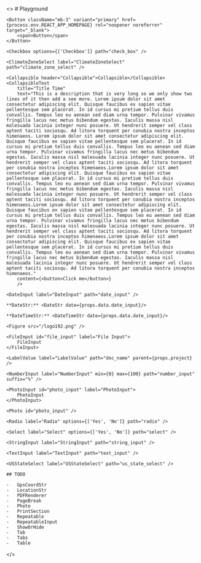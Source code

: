 <>
    # Playground

    <Button className="mb-3" variant="primary" href={process.env.REACT_APP_HOMEPAGE} rel="noopener noreferrer" target="_blank">
        <span>Button</span>
    </Button>

    <Checkbox options={['Checkbox']} path="check_box" />

    <ClimateZoneSelect label="ClimateZoneSelect" path="climate_zone_select" />

    <Collapsible header="Collapsible">Collapsible</Collapsible>
    <CollapsibleText
        title="Title Time"
        text="This is a description that is very long so we only show two lines of it then add a see more. Lorem ipsum dolor sit amet consectetur adipiscing elit. Quisque faucibus ex sapien vitae pellentesque sem placerat. In id cursus mi pretium tellus duis convallis. Tempus leo eu aenean sed diam urna tempor. Pulvinar vivamus fringilla lacus nec metus bibendum egestas. Iaculis massa nisl malesuada lacinia integer nunc posuere. Ut hendrerit semper vel class aptent taciti sociosqu. Ad litora torquent per conubia nostra inceptos himenaeos. Lorem ipsum dolor sit amet consectetur adipiscing elit. Quisque faucibus ex sapien vitae pellentesque sem placerat. In id cursus mi pretium tellus duis convallis. Tempus leo eu aenean sed diam urna tempor. Pulvinar vivamus fringilla lacus nec metus bibendum egestas. Iaculis massa nisl malesuada lacinia integer nunc posuere. Ut hendrerit semper vel class aptent taciti sociosqu. Ad litora torquent per conubia nostra inceptos himenaeos.Lorem ipsum dolor sit amet consectetur adipiscing elit. Quisque faucibus ex sapien vitae pellentesque sem placerat. In id cursus mi pretium tellus duis convallis. Tempus leo eu aenean sed diam urna tempor. Pulvinar vivamus fringilla lacus nec metus bibendum egestas. Iaculis massa nisl malesuada lacinia integer nunc posuere. Ut hendrerit semper vel class aptent taciti sociosqu. Ad litora torquent per conubia nostra inceptos himenaeos.Lorem ipsum dolor sit amet consectetur adipiscing elit. Quisque faucibus ex sapien vitae pellentesque sem placerat. In id cursus mi pretium tellus duis convallis. Tempus leo eu aenean sed diam urna tempor. Pulvinar vivamus fringilla lacus nec metus bibendum egestas. Iaculis massa nisl malesuada lacinia integer nunc posuere. Ut hendrerit semper vel class aptent taciti sociosqu. Ad litora torquent per conubia nostra inceptos himenaeos.Lorem ipsum dolor sit amet consectetur adipiscing elit. Quisque faucibus ex sapien vitae pellentesque sem placerat. In id cursus mi pretium tellus duis convallis. Tempus leo eu aenean sed diam urna tempor. Pulvinar vivamus fringilla lacus nec metus bibendum egestas. Iaculis massa nisl malesuada lacinia integer nunc posuere. Ut hendrerit semper vel class aptent taciti sociosqu. Ad litora torquent per conubia nostra inceptos himenaeos."
        content={<button>Click me</button>}
        />

    <DateInput label="DateInput" path="date_input" />

    **DateStr:** <DateStr date={props.data.date_input}/>

    **DateTimeStr:** <DateTimeStr date={props.data.date_input}/>

    <Figure src="/logo192.png" />

    <FileInput id="file_input" label="File Input">
        FileInput
    </FileInput>

    <LabelValue label="LabelValue" path="doc_name" parent={props.project} />

    <NumberInput label="NumberInput" min={0} max={100} path="number_input" suffix="%" />

    <PhotoInput id="photo_input" label="PhotoInput">
        PhotoInput
    </PhotoInput>

    <Photo id="photo_input" />

    <Radio label="Radio" options={['Yes', 'No']} path="radio" />

    <Select label="Select" options={['Yes', 'No']} path="select" />

    <StringInput label="StringInput" path="string_input" />

    <TextInput label="TextInput" path="text_input" />

    <USStateSelect label="USStateSelect" path="us_state_select" />

    ## TODO

    -   GpsCoordStr
    -   LocationStr
    -   PDFRenderer
    -   PageBreak
    -   Photo
    -   PrintSection
    -   Repeatable
    -   RepeatableInput
    -   ShowOrHide
    -   Tab
    -   Tabs
    -   Table

</>
